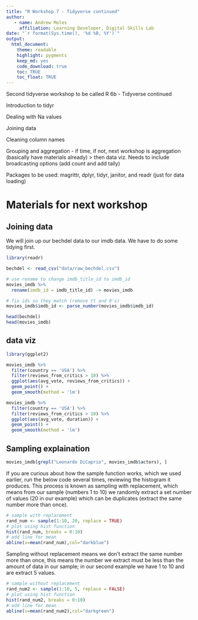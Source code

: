 ```yaml
---
title: "R Workshop 7 - Tidyverse continued"
author:
   - name: Andrew Moles
     affiliation: Learning Developer, Digital Skills Lab
date: "`r format(Sys.time(), '%d %B, %Y')`"
output: 
  html_document: 
    theme: readable
    highlight: pygments
    keep_md: yes
    code_download: true
    toc: TRUE
    toc_float: TRUE
---
```


Second tidyverse workshop to be called R 6b - Tidyverse continued

Introduction to tidyr

Dealing with Na values

Joining data

Cleaning column names

Grouping and aggregation - if time, if not, next workshop is aggregation (basically have materials already) > then data viz. Needs to include broadcasting options (add count and add tally)

Packages to be used: magrittr, dplyr, tidyr, janitor, and readr (just for data loading)



# Materials for next workshop

## Joining data

We will join up our bechdel data to our imdb data. We have to do some tidying first. 

```r
library(readr)

bechdel <- read_csv("data/raw_bechdel.csv")

# use rename to change imdb_title_id to imdb_id
movies_imdb %>%
  rename(imdb_id = imdb_title_id) -> movies_imdb

# fix ids so they match (remove tt and 0's)
movies_imdb$imdb_id <- parse_number(movies_imdb$imdb_id)

head(bechdel)
head(movies_imdb)
```

## data viz

```r
library(ggplot2)

movies_imdb %>%
  filter(country == 'USA') %>%
  filter(reviews_from_critics > 10) %>%
  ggplot(aes(avg_vote, reviews_from_critics)) +
  geom_point() + 
  geom_smooth(method = 'lm')

movies_imdb %>%
  filter(country == 'USA') %>%
  filter(reviews_from_critics > 10) %>%
  ggplot(aes(avg_vote, duration)) +
  geom_point() + 
  geom_smooth(method = 'lm')
```

## Sampling explaination

```r
movies_imdb[grepl("Leonardo DiCaprio", movies_imdb$actors), ]
```


If you are curious about how the sample function works, which we used earlier, run the below code several times, reviewing the histogram it produces. This process is known as sampling with replacement, which means from our sample (numbers 1 to 10) we randomly extract a set number of values (20 in our example) which can be duplicates (extract the same number more than once). 

```r
# sample with replacement
rand_num <- sample(1:10, 20, replace = TRUE)
# plot using hist function
hist(rand_num, breaks = 0:10)
# add line for mean
abline(v=mean(rand_num),col="darkblue")
```

Sampling without replacement means we don't extract the same number more than once, this means the number we extract must be less than the amount of data in our sample; in our second example we have 1 to 10 and are extract 5 values.

```r
# sample without replacement
rand_num2 <- sample(1:10, 5, replace = FALSE)
# plot using hist function
hist(rand_num2, breaks = 0:10)
# add line for mean
abline(v=mean(rand_num2),col="darkgreen")
```


